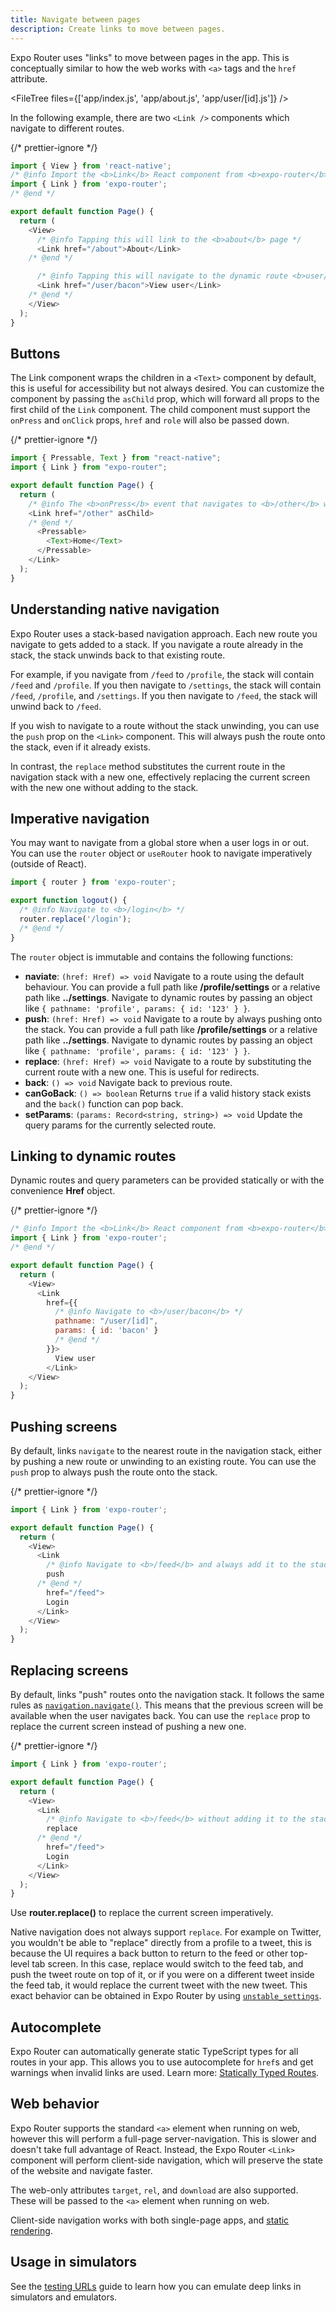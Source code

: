 ```yaml
---
title: Navigate between pages
description: Create links to move between pages.
---
```



Expo Router uses "links" to move between pages in the app. This is conceptually similar to how the web works with `<a>` tags and the `href` attribute.

<FileTree files={['app/index.js', 'app/about.js', 'app/user/[id].js']} />

In the following example, there are two `<Link />` components which navigate to different routes.

{/* prettier-ignore */}
```js app/index.js
import { View } from 'react-native';
/* @info Import the <b>Link</b> React component from <b>expo-router</b> */
import { Link } from 'expo-router';
/* @end */

export default function Page() {
  return (
    <View>
      /* @info Tapping this will link to the <b>about</b> page */
      <Link href="/about">About</Link>
    /* @end */

      /* @info Tapping this will navigate to the dynamic route <b>user/[id]</b> where <b>id=bacon</b> */
      <Link href="/user/bacon">View user</Link>
    /* @end */
    </View>
  );
}
```

## Buttons

The Link component wraps the children in a `<Text>` component by default, this is useful for accessibility but not always desired. You can customize the component by passing the `asChild` prop, which will forward all props to the first child of the `Link` component. The child component must support the `onPress` and `onClick` props, `href` and `role` will also be passed down.

{/* prettier-ignore */}
```js
import { Pressable, Text } from "react-native";
import { Link } from "expo-router";

export default function Page() {
  return (
    /* @info The <b>onPress</b> event that navigates to <b>/other</b> will be passed to <b>Pressable</b> */
    <Link href="/other" asChild>
    /* @end */
      <Pressable>
        <Text>Home</Text>
      </Pressable>
    </Link>
  );
}
```

## Understanding native navigation

Expo Router uses a stack-based navigation approach. Each new route you navigate to gets added to a stack. If you navigate a route already in the stack, the stack unwinds back to that existing route.

For example, if you navigate from `/feed` to `/profile`, the stack will contain `/feed` and `/profile`. If you then navigate to `/settings`, the stack will contain `/feed`, `/profile`, and `/settings`. If you then navigate to `/feed`, the stack will unwind back to `/feed`.

If you wish to navigate to a route without the stack unwinding, you can use the `push` prop on the `<Link>` component. This will always push the route onto the stack, even if it already exists.

In contrast, the `replace` method substitutes the current route in the navigation stack with a new one, effectively replacing the current screen with the new one without adding to the stack.


## Imperative navigation

You may want to navigate from a global store when a user logs in or out. You can use the `router` object or `useRouter` hook to navigate imperatively (outside of React).

```js
import { router } from 'expo-router';

export function logout() {
  /* @info Navigate to <b>/login</b> */
  router.replace('/login');
  /* @end */
}
```

The `router` object is immutable and contains the following functions:

- **naviate**: `(href: Href) => void` Navigate to a route using the default behaviour. You can provide a full path like **/profile/settings** or a relative path like **../settings**. Navigate to dynamic routes by passing an object like `{ pathname: 'profile', params: { id: '123' } }`.
- **push**: `(href: Href) => void` Navigate to a route by always pushing onto the stack. You can provide a full path like **/profile/settings** or a relative path like **../settings**. Navigate to dynamic routes by passing an object like `{ pathname: 'profile', params: { id: '123' } }`.
- **replace**: `(href: Href) => void` Navigate to a route by substituting the current route with a new one. This is useful for redirects.
- **back**: `() => void` Navigate back to previous route.
- **canGoBack**: `() => boolean` Returns `true` if a valid history stack exists and the `back()` function can pop back.
- **setParams**: `(params: Record<string, string>) => void` Update the query params for the currently selected route.

## Linking to dynamic routes

Dynamic routes and query parameters can be provided statically or with the convenience **Href** object.

{/* prettier-ignore */}
```js app/index.js
/* @info Import the <b>Link</b> React component from <b>expo-router</b> */
import { Link } from 'expo-router';
/* @end */

export default function Page() {
  return (
    <View>
      <Link
        href={{
          /* @info Navigate to <b>/user/bacon</b> */
          pathname: "/user/[id]",
          params: { id: 'bacon' }
          /* @end */
        }}>
          View user
        </Link>
    </View>
  );
}
```

## Pushing screens

By default, links `navigate` to the nearest route in the navigation stack, either by pushing a new route or unwinding to an existing route. You can use the `push` prop to always push the route onto the stack.

{/* prettier-ignore */}
```js app/index.js
import { Link } from 'expo-router';

export default function Page() {
  return (
    <View>
      <Link
        /* @info Navigate to <b>/feed</b> and always add it to the stack. */
        push
      /* @end */
        href="/feed">
        Login
      </Link>
    </View>
  );
}
```

## Replacing screens

By default, links "push" routes onto the navigation stack. It follows the same rules as [`navigation.navigate()`](https://reactnavigation.org/docs/navigating/#navigate-to-a-route-multiple-times). This means that the previous screen will be available when the user navigates back. You can use the `replace` prop to replace the current screen instead of pushing a new one.

{/* prettier-ignore */}
```js app/index.js
import { Link } from 'expo-router';

export default function Page() {
  return (
    <View>
      <Link
        /* @info Navigate to <b>/feed</b> without adding it to the stack. */
        replace
      /* @end */
        href="/feed">
        Login
      </Link>
    </View>
  );
}
```

Use **router.replace()** to replace the current screen imperatively.

Native navigation does not always support `replace`. For example on Twitter, you wouldn't be able to "replace" directly from a profile to a tweet, this is because the UI requires a back button to return to the feed or other top-level tab screen. In this case, replace would switch to the feed tab, and push the tweet route on top of it, or if you were on a different tweet inside the feed tab, it would replace the current tweet with the new tweet. This exact behavior can be obtained in Expo Router by using [`unstable_settings`](/router/advanced/router-settings).

## Autocomplete

Expo Router can automatically generate static TypeScript types for all routes in your app. This allows you to use autocomplete for `href`s and get warnings when invalid links are used. Learn more: [Statically Typed Routes](/router/reference/typed-routes).

## Web behavior

Expo Router supports the standard `<a>` element when running on web, however this will perform a full-page server-navigation. This is slower and doesn't take full advantage of React. Instead, the Expo Router `<Link>` component will perform client-side navigation, which will preserve the state of the website and navigate faster.

The web-only attributes `target`, `rel`, and `download` are also supported. These will be passed to the `<a>` element when running on web.

Client-side navigation works with both single-page apps, and [static rendering](/router/reference/static-rendering).

## Usage in simulators

See the [testing URLs](/guides/linking#testing-urls) guide to learn how you can emulate deep links in simulators and emulators.
